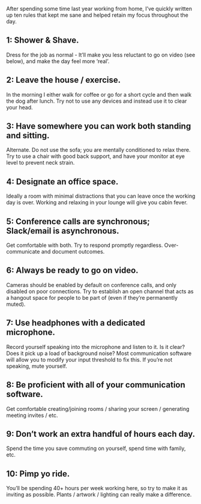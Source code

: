 
After spending some time last year working from home, I’ve quickly written up ten rules that kept me sane and helped retain my focus throughout the day. 


## 1: Shower & Shave. 


Dress for the job as normal - It’ll make you less reluctant to go on video (see below), and make the day feel more ‘real’.


## 2: Leave the house / exercise. 


In the morning I either walk for coffee or go for a short cycle and then walk the dog after lunch. Try not to use any devices and instead use it to clear your head.


## 3: Have somewhere you can work both standing and sitting. 


Alternate. Do not use the sofa; you are mentally conditioned to relax there. Try to use a chair with good back support, and have your monitor at eye level to prevent neck strain.


## 4: Designate an office space. 


Ideally a room with minimal distractions that you can leave once the working day is over. Working and relaxing in your lounge will give you cabin fever. 


## 5: Conference calls are synchronous; Slack/email is asynchronous. 


Get comfortable with both. Try to respond promptly regardless. Over-communicate and document outcomes.


## 6: Always be ready to go on video. 


Cameras should be enabled by default on conference calls, and only disabled on poor connections. Try to establish an open channel that acts as a hangout space for people to be part of (even if they’re permanently muted).


## 7: Use headphones with a dedicated microphone. 


Record yourself speaking into the microphone and listen to it. Is it clear? Does it pick up a load of background noise? Most communication software will allow you to modify your input threshold to fix this. If you’re not speaking, mute yourself.


## 8: Be proficient with all of your communication software. 


Get comfortable creating/joining rooms / sharing your screen / generating meeting invites / etc.


## 9: Don’t work an extra handful of hours each day. 


Spend the time you save commuting on yourself, spend time with family, etc.


## 10: Pimp yo ride. 


You’ll be spending 40+ hours per week working here, so try to make it as inviting as possible. Plants / artwork / lighting can really make a difference.

